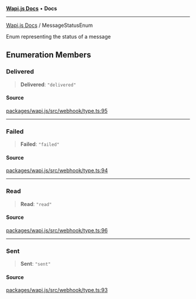 [**Wapi.js Docs**](../README.mdx) • **Docs**

***

[Wapi.js Docs](../globals.mdx) / MessageStatusEnum

Enum representing the status of a message

## Enumeration Members

### Delivered

> **Delivered**: `"delivered"`

#### Source

[packages/wapi.js/src/webhook/type.ts:95](https://github.com/sarthakjdev/wapi.js/packages/wapi.js/src/webhook/type.ts?at=55950734d72fca04a6c87f7236ee551d251cec7e#line=95)

***

### Failed

> **Failed**: `"failed"`

#### Source

[packages/wapi.js/src/webhook/type.ts:94](https://github.com/sarthakjdev/wapi.js/packages/wapi.js/src/webhook/type.ts?at=55950734d72fca04a6c87f7236ee551d251cec7e#line=94)

***

### Read

> **Read**: `"read"`

#### Source

[packages/wapi.js/src/webhook/type.ts:96](https://github.com/sarthakjdev/wapi.js/packages/wapi.js/src/webhook/type.ts?at=55950734d72fca04a6c87f7236ee551d251cec7e#line=96)

***

### Sent

> **Sent**: `"sent"`

#### Source

[packages/wapi.js/src/webhook/type.ts:93](https://github.com/sarthakjdev/wapi.js/packages/wapi.js/src/webhook/type.ts?at=55950734d72fca04a6c87f7236ee551d251cec7e#line=93)
